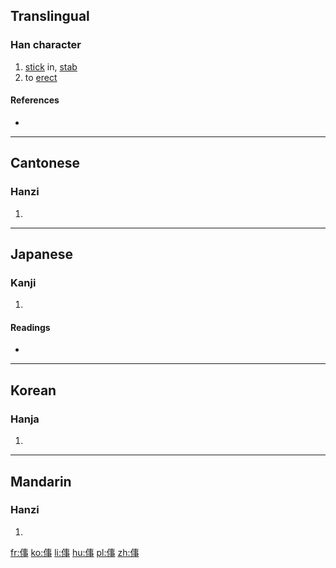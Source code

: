 ==Translingual==

===Han character===
{{Han char|rn=9|rad=人|as=08|sn=10|four=2520<sub>7</sub>|canj=人十中弓 (OJLN)|ids=⿰[[亻]][[事]]}}

# [[stick]] in, [[stab]]
# to [[erect]]

====References====
* {{Han ref|kx=0109.120|dkj=00802|dj=0232.100|hdz=10172.050|uh=5033|ud=20531|bh=D0D1|bd=53457}}

----

==Cantonese==

===Hanzi===
{{yue-hanzi|jyut=[[si6]], [[zi3]]|y=si6, ji3}}

# {{defn|lang=yue|sort=人08}}

----

==Japanese==

===Kanji===
{{ja-kanji|grade=|rs=人08}}

# {{defn|lang=ja|sort=人08}}

====Readings====
* {{ja-readings|on=[[し]] (shi)|kun=[[さす]] (sasu), [[さしこむ]] (sashikomu)}}

----

==Korean==

===Hanja===
{{ko-hanja|hangeul=사|rv=sa|mr=sa}}

# {{defn|lang=ko|sort=人08}}

----

==Mandarin==

===Hanzi===
{{cmn-hanzi|pin=[[zì]] ([[zi4]])|wg=tzu<sup>4</sup>}}

# {{defn|lang=cmn|sort=人08}}

[[fr:倳]]
[[ko:倳]]
[[li:倳]]
[[hu:倳]]
[[pl:倳]]
[[zh:倳]]
